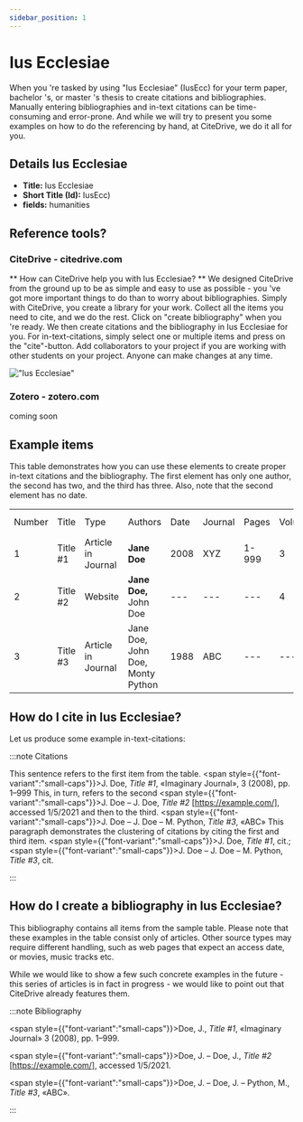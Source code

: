 ```yaml
---
sidebar_position: 1
---
```


# Ius Ecclesiae

When you 're tasked by using "Ius Ecclesiae" (IusEcc) for your term paper, bachelor 's, or master 's thesis to create citations and bibliographies.
Manually entering bibliographies and in-text citations can be time-consuming and error-prone. And while we will try to present you some examples on how to do the referencing by hand, at CiteDrive, we do it all for you.

## Details  Ius Ecclesiae
* **Title:** Ius Ecclesiae
* **Short Title (Id):** IusEcc)
* **fields:** humanities

## Reference tools?
### CiteDrive - citedrive.com
** How can CiteDrive help you with Ius Ecclesiae? **
We designed CiteDrive from the ground up to be as simple and easy to use as possible - you 've got more important things to do than to worry about bibliographies. Simply with CiteDrive, you create a library for your work. Collect all the items you need to cite, and we do the rest. Click on "create bibliography" when you 're ready. We then create citations and the bibliography in Ius Ecclesiae for you. For in-text-citations, simply select one or multiple items and press on the "cite"-button. Add collaborators to your project if you are working with other students on your project. Anyone can make changes at any time.


!["Ius Ecclesiae"](images/ius-ecclesiae.svg "Choose Ius Ecclesiae in the CiteDrive App")

### Zotero - zotero.com

coming soon

## Example items

This table demonstrates how you can use these elements to create proper in-text citations and the bibliography. The first element has only one author, the second has two, and the third has three. Also, note that the second element has no date.


<table>
  <tr>
   <td>Number
   </td>
   <td>Title
   </td>
   <td>Type
   </td>
   <td>Authors
   </td>
   <td>Date
   </td>
   <td>Journal
   </td>
   <td>Pages
   </td>
   <td>Volume
   </td>
   <td>Issue
   </td>
   <td>Access Date
   </td>
  </tr>
  <tr>
   <td>1
   </td>
   <td>Title #1
   </td>
   <td>Article in Journal
   </td>
   <td><strong>Jane Doe</strong>
   </td>
   <td>2008
   </td>
   <td>XYZ
   </td>
   <td>1-999
   </td>
   <td>3
   </td>
   <td>2
   </td>
   <td>--
   </td>
  </tr>
  <tr>
   <td>
2
   </td>
   <td>Title #2
   </td>
   <td>Website
   </td>
   <td><strong>Jane Doe, </strong>John Doe
   </td>
   <td>---
   </td>
   <td>---
   </td>
   <td>---
   </td>
   <td>4
   </td>
   <td>---
   </td>
   <td>2020-05-01
   </td>
  </tr>
  <tr>
   <td>3
   </td>
   <td>Title #3
   </td>
   <td>Article in Journal
   </td>
   <td>Jane Doe, John Doe, Monty Python
   </td>
   <td>1988
   </td>
   <td>ABC
   </td>
   <td>---
   </td>
   <td>---
   </td>
   <td>16
   </td>
   <td>---
   </td>
  </tr>
</table>



## How do I cite in  Ius Ecclesiae?

Let us produce some example in-text-citations:

:::note Citations


This sentence refers to the first item from the table. <span style={{"font-variant":"small-caps"}}>J. Doe</span>, <i>Title #1</i>, «Imaginary Journal», 3 (2008), pp. 1–999 This, in turn, refers to the second <span style={{"font-variant":"small-caps"}}>J. Doe – J. Doe</span>, <i>Title #2</i> [https://example.com/], accessed 1/5/2021
and then to the third.  <span style={{"font-variant":"small-caps"}}>J. Doe – J. Doe – M. Python</span>, <i>Title #3</i>, «ABC»
This paragraph demonstrates the clustering of citations by citing the first and third item. <span style={{"font-variant":"small-caps"}}>J. Doe</span>, <i>Title #1</i>, cit.; <span style={{"font-variant":"small-caps"}}>J. Doe – J. Doe – M. Python</span>, <i>Title #3</i>, cit.

:::

## How do I create a bibliography in Ius Ecclesiae?

This bibliography contains all items from the sample table. Please note that these examples in the table consist only of articles. Other source types may require different handling, such as web pages that expect an access date, or movies, music tracks etc.

While we would like to show a few such concrete examples in the future - this series of articles is in fact in progress - we would like to point out that CiteDrive already features them.

:::note Bibliography

<span style={{"font-variant":"small-caps"}}>Doe, J.</span>, <i>Title #1</i>, «Imaginary Journal» 3 (2008), pp. 1–999.

<span style={{"font-variant":"small-caps"}}>Doe, J. – Doe, J.</span>, <i>Title #2</i> [https://example.com/], accessed 1/5/2021.

<span style={{"font-variant":"small-caps"}}>Doe, J. – Doe, J. – Python, M.</span>, <i>Title #3</i>, «ABC».



:::


        